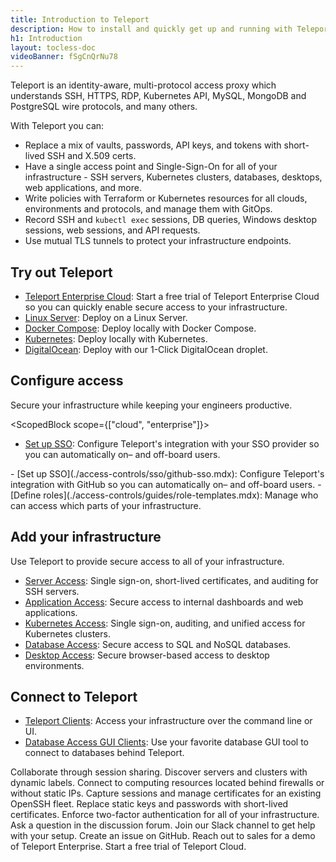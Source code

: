 ```yaml
---
title: Introduction to Teleport
description: How to install and quickly get up and running with Teleport.
h1: Introduction
layout: tocless-doc
videoBanner: fSgCnQrNu78
---
```


Teleport is an identity-aware, multi-protocol access proxy which understands SSH, HTTPS, RDP, Kubernetes API, MySQL, MongoDB and PostgreSQL wire protocols, and many others.

With Teleport you can:

- Replace a mix of vaults, passwords, API keys, and tokens with short-lived SSH and X.509 certs.
- Have a single access point and Single-Sign-On for all of your infrastructure - SSH servers, Kubernetes clusters, databases, desktops, web applications, and more.
- Write policies with Terraform or Kubernetes resources for all clouds, environments and protocols, and manage them with GitOps.
- Record SSH and `kubectl exec` sessions, DB queries, Windows desktop sessions, web sessions, and API requests.
- Use mutual TLS tunnels to protect your infrastructure endpoints.

## Try out Teleport

- [Teleport Enterprise Cloud](./choose-an-edition/teleport-cloud/getting-started.mdx): Start a free trial of Teleport Enterprise Cloud so you can quickly enable secure access to your infrastructure.
- [Linux Server](./try-out-teleport/linux-server.mdx): Deploy on a Linux Server.
- [Docker Compose](./try-out-teleport/docker-compose.mdx): Deploy locally with Docker Compose.
- [Kubernetes](./try-out-teleport/local-kubernetes.mdx): Deploy locally with Kubernetes.
- [DigitalOcean](./try-out-teleport/digitalocean.mdx): Deploy with our 1-Click DigitalOcean droplet.

## Configure access

Secure your infrastructure while keeping your engineers productive.

<ScopedBlock scope={["cloud", "enterprise"]}>
- [Set up SSO](./access-controls/sso.mdx): Configure Teleport's integration with your SSO provider so you can automatically on– and off-board users.
</ScopedBlock>
<ScopedBlock scope={["oss"]}>
- [Set up SSO](./access-controls/sso/github-sso.mdx): Configure Teleport's integration with GitHub so you can automatically on– and off-board users.
</ScopedBlock>
- [Define roles](./access-controls/guides/role-templates.mdx): Manage who can access which parts of your infrastructure.

## Add your infrastructure

Use Teleport to provide secure access to all of your infrastructure.

- [Server Access](./server-access/getting-started.mdx): Single sign-on, short-lived certificates, and auditing for SSH servers.
- [Application Access](./application-access/introduction.mdx): Secure access to internal dashboards and web applications.
- [Kubernetes Access](./kubernetes-access/introduction.mdx): Single sign-on, auditing, and unified access for Kubernetes clusters.
- [Database Access](./database-access/introduction.mdx): Secure access to SQL and NoSQL databases.
- [Desktop Access](./desktop-access/introduction.mdx): Secure browser-based access to desktop environments.

## Connect to Teleport

- [Teleport Clients](./connect-your-client/introduction.mdx): Access your infrastructure over the command line or UI.
- [Database Access GUI Clients](./connect-your-client/gui-clients.mdx): Use your favorite database GUI tool to connect to databases behind Teleport.

<TileSet>
    <TileList title="For developers" icon="stack">
        <TileListItem href="./connect-your-client/tsh.mdx#sharing-sessions">
            Collaborate through session sharing.
        </TileListItem>
        <TileListItem href="./management/admin/labels.mdx">
            Discover servers and clusters with dynamic labels.
        </TileListItem>
        <TileListItem href="./management/admin/adding-nodes.mdx#adding-a-node-located-behind-nat">
            Connect to computing resources located behind firewalls or without static IPs.
        </TileListItem>
    </TileList>
    <TileList title="For security teams" icon="lock">
        <TileListItem href="./server-access/guides/openssh.mdx">
            Capture sessions and manage certificates for an existing OpenSSH fleet.
        </TileListItem>
        <TileListItem href="./architecture/authentication.mdx#issuing-user-certificates">
            Replace static keys and passwords with short-lived certificates.
        </TileListItem>
        <TileListItem href="./access-controls/guides/webauthn.mdx">
            Enforce two-factor authentication for all of your infrastructure.
        </TileListItem>
    </TileList>
    <TileList title="Reach out" icon="question">
        <TileListItem href="https://github.com/gravitational/teleport/discussions">
            Ask a question in the discussion forum.
        </TileListItem>
        <TileListItem href="https://goteleport.com/slack">
            Join our Slack channel to get help with your setup.
        </TileListItem>
        <TileListItem href="https://github.com/gravitational/teleport/">
            Create an issue on GitHub.
        </TileListItem>
        <TileListItem href="https://goteleport.com/get-started/">
            Reach out to sales for a demo of Teleport Enterprise.
        </TileListItem>
        <TileListItem href="https://goteleport.com/signup/">
            Start a free trial of Teleport Cloud.
        </TileListItem>
    </TileList>
</TileSet>
